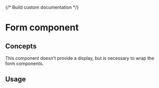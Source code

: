 {/* Build custom documentation */}


<Meta of={FormStories} />

# Form component

## Concepts

This component doesn't provide a display, but is necessary to wrap the form components.

## Usage

<Canvas of={FormStories.Example} />
